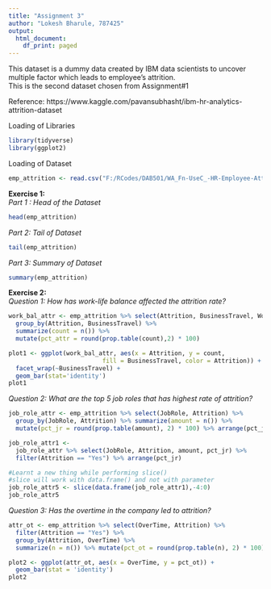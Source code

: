 ---
title: "Assignment 3"
author: "Lokesh Bharule, 787425"
output:
  html_document:
    df_print: paged
---

This dataset is a dummy data created by IBM data scientists to uncover multiple factor which leads to employee’s attrition.  
This is the second dataset chosen from Assignment#1

Reference:
https://www.kaggle.com/pavansubhasht/ibm-hr-analytics-attrition-dataset


Loading of Libraries
```{r message=FALSE, warning=FALSE}
library(tidyverse)
library(ggplot2)

```

Loading of Dataset
```{r}
emp_attrition <- read.csv("F:/RCodes/DAB501/WA_Fn-UseC_-HR-Employee-Attrition.csv")

```


**Exercise 1:**  
*Part 1 : Head of the Dataset*
```{r}
head(emp_attrition)
```

*Part 2: Tail of Dataset*
```{r}
tail(emp_attrition)
```

*Part 3: Summary of Dataset*
```{r}
summary(emp_attrition)
```
  
  
  
**Exercise 2:**  
*Question 1: How has work-life balance affected the attrition rate?*  
```{r message=FALSE, warning=FALSE}
work_bal_attr <- emp_attrition %>% select(Attrition, BusinessTravel, WorkLifeBalance) %>% 
  group_by(Attrition, BusinessTravel) %>% 
  summarize(count = n()) %>% 
  mutate(pct_attr = round(prop.table(count),2) * 100)
```


```{r message=FALSE, warning=FALSE}
plot1 <- ggplot(work_bal_attr, aes(x = Attrition, y = count, 
                          fill = BusinessTravel, color = Attrition)) +
  facet_wrap(~BusinessTravel) +
  geom_bar(stat='identity')
plot1
```
  
  
*Question 2: What are the top 5 job roles that has highest rate of attrition?*  
```{r message=FALSE, warning=FALSE}
job_role_attr <- emp_attrition %>% select(JobRole, Attrition) %>%
  group_by(JobRole, Attrition) %>% summarize(amount = n()) %>%
  mutate(pct_jr = round(prop.table(amount), 2) * 100) %>% arrange(pct_jr)
```


```{r message=FALSE, warning=FALSE}
job_role_attr1 <-
  job_role_attr %>% select(JobRole, Attrition, amount, pct_jr) %>%
  filter(Attrition == "Yes") %>% arrange(pct_jr)

#Learnt a new thing while performing slice()  
#slice will work with data.frame() and not with parameter  
job_role_attr5 <- slice(data.frame(job_role_attr1),-4:0)
job_role_attr5
```

  
*Question 3: Has the overtime in the company led to attrition?*  
```{r message=FALSE, warning=FALSE}
attr_ot <- emp_attrition %>% select(OverTime, Attrition) %>%
  filter(Attrition == "Yes") %>%
  group_by(Attrition, OverTime) %>%
  summarize(n = n()) %>% mutate(pct_ot = round(prop.table(n), 2) * 100)
```


```{r message=FALSE, warning=FALSE}
plot2 <- ggplot(attr_ot, aes(x = OverTime, y = pct_ot)) +
  geom_bar(stat = 'identity')
plot2

```



